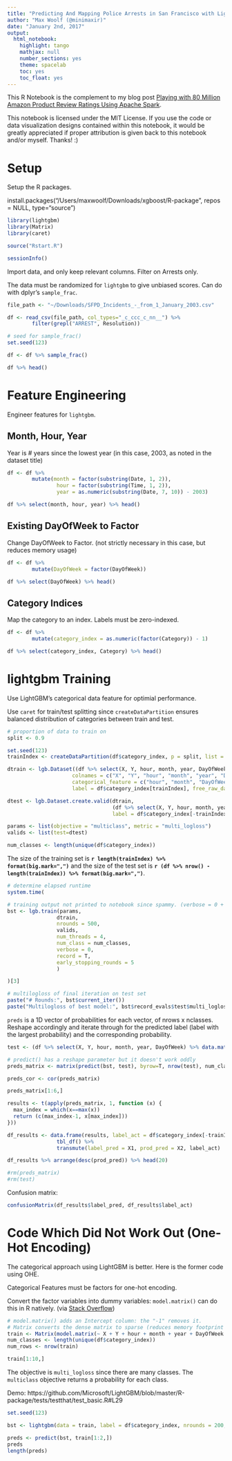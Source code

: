 ```yaml
---
title: "Predicting And Mapping Police Arrests in San Francisco with LightGBM and R"
author: "Max Woolf (@minimaxir)"
date: "January 2nd, 2017"
output:
  html_notebook:
    highlight: tango
    mathjax: null
    number_sections: yes
    theme: spacelab
    toc: yes
    toc_float: yes
---
```


This R Notebook is the complement to my blog post [Playing with 80 Million Amazon Product Review Ratings Using Apache Spark](http://minimaxir.com/2017/01/amazon-spark/).

This notebook is licensed under the MIT License. If you use the code or data visualization designs contained within this notebook, it would be greatly appreciated if proper attribution is given back to this notebook and/or myself. Thanks! :)

# Setup

Setup the R packages.

install.packages("/Users/maxwoolf/Downloads/xgboost/R-package", repos = NULL, type="source")

```r
library(lightgbm)
library(Matrix)
library(caret)

source("Rstart.R")
```

```r
sessionInfo()
```

Import data, and only keep relevant columns. Filter on Arrests only.

The data must be randomized for `lightgbm` to give unbiased scores. Can do with dplyr's `sample_frac`.

```r
file_path <- "~/Downloads/SFPD_Incidents_-_from_1_January_2003.csv"

df <- read_csv(file_path, col_types="_c_ccc_c_nn__") %>%
        filter(grepl("ARREST", Resolution))
```

```r
# seed for sample_frac()
set.seed(123)

df <- df %>% sample_frac()

df %>% head()
```

# Feature Engineering

Engineer features for `lightgbm`.

## Month, Hour, Year

Year is # years since the lowest year (in this case, 2003, as noted in the dataset title)

```r
df <- df %>%
        mutate(month = factor(substring(Date, 1, 2)),
                hour = factor(substring(Time, 1, 2)),
                year = as.numeric(substring(Date, 7, 10)) - 2003)

df %>% select(month, hour, year) %>% head()
```

## Existing DayOfWeek to Factor

Change DayOfWeek to Factor. (not strictly necessary in this case, but reduces memory usage)

```r
df <- df %>%
        mutate(DayOfWeek = factor(DayOfWeek))

df %>% select(DayOfWeek) %>% head()
```

## Category Indices

Map the category to an index. Labels must be zero-indexed.

```r
df <- df %>%
        mutate(category_index = as.numeric(factor(Category)) - 1)

df %>% select(category_index, Category) %>% head()
```

# lightgbm Training

Use LightGBM's categorical data feature for optimial performance.

Use `caret` for train/test splitting since `createDataPartition` ensures balanced distribution of categories between train and test.

```r
# proportion of data to train on
split <- 0.9

set.seed(123)
trainIndex <- createDataPartition(df$category_index, p = split, list = FALSE, times = 1)

dtrain <- lgb.Dataset((df %>% select(X, Y, hour, month, year, DayOfWeek) %>% data.matrix())[trainIndex,],
                     colnames = c("X", "Y", "hour", "month", "year", "DayOfWeek"),
                     categorical_feature = c("hour", "month", "DayOfWeek"),
                     label = df$category_index[trainIndex], free_raw_data=T)

dtest <- lgb.Dataset.create.valid(dtrain,
                                  (df %>% select(X, Y, hour, month, year, DayOfWeek) %>% data.matrix())[-trainIndex,],
                                  label = df$category_index[-trainIndex])

params <- list(objective = "multiclass", metric = "multi_logloss")
valids <- list(test=dtest)

num_classes <- length(unique(df$category_index))
```

The size of the training set is **`r length(trainIndex) %>% format(big.mark=",")`** and the size of the test set is **`r (df %>% nrow() - length(trainIndex)) %>% format(big.mark=",")`**.

```r
# determine elapsed runtime 
system.time(

# training output not printed to notebook since spammy. (verbose = 0 + record = T)
bst <- lgb.train(params,
                dtrain,
                nrounds = 500,
                valids,
                num_threads = 4,
                num_class = num_classes,
                verbose = 0,
                record = T,
                early_stopping_rounds = 5
                )

)[3]

# multilogloss of final iteration on test set
paste("# Rounds:", bst$current_iter())
paste("Multilogloss of best model:", bst$record_evals$test$multi_logloss$eval %>% unlist() %>% tail(1))
```


`preds` is a 1D vector of probabilities for each vector, of nrows x nclasses. Reshape accordingly and iterate through for the predicted label (label with the largest probability) and the corresponding probability.

```r
test <- (df %>% select(X, Y, hour, month, year, DayOfWeek) %>% data.matrix())[-trainIndex,]

# predict() has a reshape parameter but it doesn't work oddly
preds_matrix <- matrix(predict(bst, test), byrow=T, nrow(test), num_classes)

preds_cor <- cor(preds_matrix)

preds_matrix[1:6,]

results <- t(apply(preds_matrix, 1, function (x) {
  max_index = which(x==max(x))
  return (c(max_index-1, x[max_index]))
}))
```

```r
df_results <- data.frame(results, label_act = df$category_index[-trainIndex]) %>%
                tbl_df() %>%
                transmute(label_pred = X1, prod_pred = X2, label_act)

df_results %>% arrange(desc(prod_pred)) %>% head(20)

#rm(preds_matrix)
#rm(test)
```


Confusion matrix:

```r
confusionMatrix(df_results$label_pred, df_results$label_act)
```

# Code Which Did Not Work Out (One-Hot Encoding)

The categorical approach using LightGBM is better. Here is the former code using OHE.

Categorical Features must be factors for one-hot encoding.


Convert the factor variables into dummy variables: `model.matrix()` can do this in R natively. (via [Stack Overflow](http://stackoverflow.com/a/5048727))


```r
# model.matrix() adds an Intercept column: the "-1" removes it.
# Matrix converts the dense matrix to sparse (reduces memory footprint to 25%).
train <- Matrix(model.matrix(~ X + Y + hour + month + year + DayOfWeek - 1, df))
num_classes <- length(unique(df$category_index))
num_rows <- nrow(train)

train[1:10,]
```

The objective is `multi_logloss` since there are many classes. The `multiclass` objective returns a probability for each class.

Demo: https://github.com/Microsoft/LightGBM/blob/master/R-package/tests/testthat/test_basic.R#L29

```r
set.seed(123)

bst <- lightgbm(data = train, label = df$category_index, nrounds = 200, nthreads=8, objective = "multiclass", metric="multi_logloss", num_class=num_classes, early_stopping_rounds = 3, nfolds=5, verbose = 0)
```

```r
preds <- predict(bst, train[1:2,])
preds
length(preds)
```